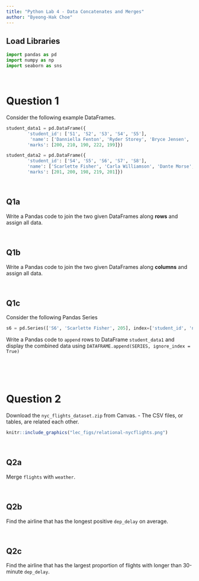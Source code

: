 ```yaml
---
title: "Python Lab 4 - Data Concatenates and Merges"
author: "Byeong-Hak Choe"
---
```


## Load Libraries

```python
import pandas as pd
import numpy as np
import seaborn as sns
```

<br>

# Question 1


Consider the following example DataFrames.
```python
student_data1 = pd.DataFrame({
        'student_id': ['S1', 'S2', 'S3', 'S4', 'S5'],
         'name': ['Danniella Fenton', 'Ryder Storey', 'Bryce Jensen', 'Ed Bernal', 'Kwame Morin'], 
        'marks': [200, 210, 190, 222, 199]})

student_data2 = pd.DataFrame({
        'student_id': ['S4', 'S5', 'S6', 'S7', 'S8'],
        'name': ['Scarlette Fisher', 'Carla Williamson', 'Dante Morse', 'Kaiser William', 'Madeeha Preston'], 
        'marks': [201, 200, 198, 219, 201]})
```

<br>

## Q1a
Write a Pandas code to join the two given DataFrames along **rows** and assign all data.


<br>


## Q1b
Write a Pandas code to join the two given DataFrames along **columns** and assign all data.



<br>

## Q1c
Consider the following Pandas Series
```python
s6 = pd.Series(['S6', 'Scarlette Fisher', 205], index=['student_id', 'name', 'marks'])

```


Write a Pandas code to `append` rows to DataFrame `student_data1` and display the combined data using
`DATAFRAME.append(SERIES, ignore_index = True)`





<br><br><br>

# Question 2

Download the `nyc_flights_dataset.zip` from Canvas.
- The CSV files, or tables, are related each other.

```r
knitr::include_graphics("lec_figs/relational-nycflights.png")
```

<br>

## Q2a

Merge `flights` with `weather`.



<br>

## Q2b

Find the airline that has the longest positive `dep_delay` on average.



<br>

## Q2c

Find the airline that has the largest proportion of flights with longer than 30-minute `dep_delay`.



